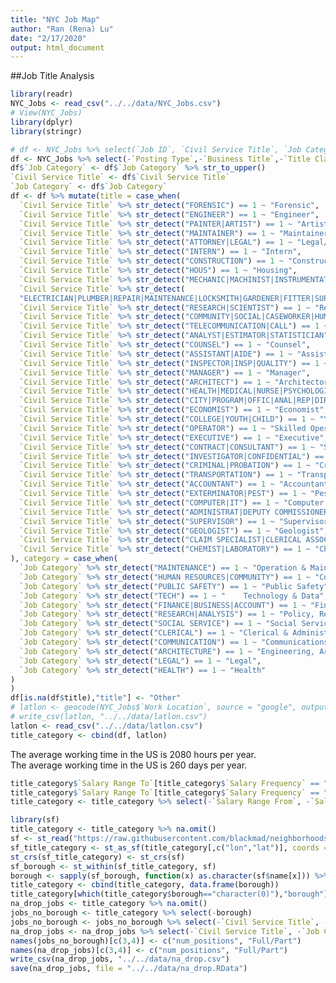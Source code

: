 ```yaml
---
title: "NYC Job Map"
author: "Ran (Rena) Lu"
date: "2/17/2020"
output: html_document
---
```


##Job Title Analysis  
  
```r
library(readr)
NYC_Jobs <- read_csv("../../data/NYC_Jobs.csv")
# View(NYC_Jobs)
library(dplyr)
library(stringr)
```


```r
# df <- NYC_Jobs %>% select(`Job ID`, `Civil Service Title`, `Job Category`)
df <- NYC_Jobs %>% select(-`Posting Type`,-`Business Title`,-`Title Classification`,-`Title Code No`,-Level,-`Job Description`,-`Minimum Qual Requirements`,-`Preferred Skills`,-`Additional Information`,-`To Apply`, -`Work Location 1`,-`Recruitment Contact`,-`Residency Requirement`,-`Post Until`, -`Posting Updated`, -`Process Date`, -`Hours/Shift`)
df$`Job Category` <- df$`Job Category` %>% str_to_upper()
`Civil Service Title` <- df$`Civil Service Title`
`Job Category` <- df$`Job Category`
df <- df %>% mutate(title = case_when(
  `Civil Service Title` %>% str_detect("FORENSIC") == 1 ~ "Forensic",
  `Civil Service Title` %>% str_detect("ENGINEER") == 1 ~ "Engineer",
  `Civil Service Title` %>% str_detect("PAINTER|ARTIST") == 1 ~ "Artist",
  `Civil Service Title` %>% str_detect("MAINTAINER") == 1 ~ "Maintainer",
  `Civil Service Title` %>% str_detect("ATTORNEY|LEGAL") == 1 ~ "Legal/Attorney",
  `Civil Service Title` %>% str_detect("INTERN") == 1 ~ "Intern",
  `Civil Service Title` %>% str_detect("CONSTRUCTION") == 1 ~ "Construction",
  `Civil Service Title` %>% str_detect("HOUS") == 1 ~ "Housing",
  `Civil Service Title` %>% str_detect("MECHANIC|MACHINIST|INSTRUMENTATION SPECIALIST") == 1 ~ "Mechanical Specialist",
  `Civil Service Title` %>% str_detect(
  "ELECTRICIAN|PLUMBER|REPAIR|MAINTENANCE|LOCKSMITH|GARDENER|FITTER|SUPERINTENDE") == 1 ~ "Repair Service",
  `Civil Service Title` %>% str_detect("RESEARCH|SCIENTIST") == 1 ~ "Researcher",
  `Civil Service Title` %>% str_detect("COMMUNITY|SOCIAL|CASEWORKER|HUMAN RIGHT|AUDITOR|INITIATIVE") == 1 ~ "Social Worker",
  `Civil Service Title` %>% str_detect("TELECOMMUNICATION|CALL") == 1 ~ "Telecommunication",
  `Civil Service Title` %>% str_detect("ANALYST|ESTIMATOR|STATISTICIAN") == 1 ~ "Analyst",
  `Civil Service Title` %>% str_detect("COUNSEL") == 1 ~ "Counsel",
  `Civil Service Title` %>% str_detect("ASSISTANT|AIDE") == 1 ~ "Assistant",
  `Civil Service Title` %>% str_detect("INSPECTOR|INSP|QUALITY") == 1 ~ "Inspector",
  `Civil Service Title` %>% str_detect("MANAGER") == 1 ~ "Manager",
  `Civil Service Title` %>% str_detect("ARCHITECT") == 1 ~ "Architector",
  `Civil Service Title` %>% str_detect("HEALTH|MEDICAL|NURSE|PSYCHOLOGIST|HYGIENIST") == 1 ~ "Medical Service",
  `Civil Service Title` %>% str_detect("CITY|PROGRAM|OFFIC|ANAL|REP|DIRECTOR|CUSTOD|DEVELOP") == 1 ~ "City Officer",
  `Civil Service Title` %>% str_detect("ECONOMIST") == 1 ~ "Economist",
  `Civil Service Title` %>% str_detect("COLLEGE|YOUTH|CHILD") == 1 ~ "Youth/Child Development Officer",
  `Civil Service Title` %>% str_detect("OPERATOR") == 1 ~ "Skilled Operator",
  `Civil Service Title` %>% str_detect("EXECUTIVE") == 1 ~ "Executive",
  `Civil Service Title` %>% str_detect("CONTRACT|CONSULTANT") == 1 ~ "Specialist w/o Job Aspect",
  `Civil Service Title` %>% str_detect("INVESTIGATOR|CONFIDENTIAL") == 1 ~ "Investigator",
  `Civil Service Title` %>% str_detect("CRIMINAL|PROBATION") == 1 ~ "Criminalist",
  `Civil Service Title` %>% str_detect("TRANSPORTATION") == 1 ~ "Transportation",
  `Civil Service Title` %>% str_detect("ACCOUNTANT") == 1 ~ "Accountant",
  `Civil Service Title` %>% str_detect("EXTERMINATOR|PEST") == 1 ~ "Pest Control",
  `Civil Service Title` %>% str_detect("COMPUTER|IT") == 1 ~ "Computer Specialist",
  `Civil Service Title` %>% str_detect("ADMINISTRAT|DEPUTY COMMISSIONER") == 1 ~ "Administration",
  `Civil Service Title` %>% str_detect("SUPERVISOR") == 1 ~ "Supervisor",
  `Civil Service Title` %>% str_detect("GEOLOGIST") == 1 ~ "Geologist",
  `Civil Service Title` %>% str_detect("CLAIM SPECIALIST|CLERICAL ASSOCIATE") == 1 ~ "Claim Assoviate",
  `Civil Service Title` %>% str_detect("CHEMIST|LABORATORY") == 1 ~ "Chemist/Microbiologist"
), category = case_when(
  `Job Category` %>% str_detect("MAINTENANCE") == 1 ~ "Operation & Maintenance",
  `Job Category` %>% str_detect("HUMAN RESOURCES|COMMUNITY") == 1 ~ "Community",
  `Job Category` %>% str_detect("PUBLIC SAFETY") == 1 ~ "Public Safety",
  `Job Category` %>% str_detect("TECH") == 1 ~ "	Technology & Data",
  `Job Category` %>% str_detect("FINANCE|BUSINESS|ACCOUNT") == 1 ~ "Finance",
  `Job Category` %>% str_detect("RESEARCH|ANALYSIS") == 1 ~ "Policy, Research & Analysis",
  `Job Category` %>% str_detect("SOCIAL SERVICE") == 1 ~ "Social Service",
  `Job Category` %>% str_detect("CLERICAL") == 1 ~ "Clerical & Administrative Support",
  `Job Category` %>% str_detect("COMMUNICATION") == 1 ~ "Communications & Intergovernmental",
  `Job Category` %>% str_detect("ARCHITECTURE") == 1 ~ "Engineering, Architecture, & Planning",
  `Job Category` %>% str_detect("LEGAL") == 1 ~ "Legal",
  `Job Category` %>% str_detect("HEALTH") == 1 ~ "Health"
)
)
df[is.na(df$title),"title"] <- "Other"
# latlon <- geocode(NYC_Jobs$`Work Location`, source = "google", output = "latlon")
# write_csv(latlon, "../../data/latlon.csv")
latlon <- read_csv("../../data/latlon.csv")
title_category <- cbind(df, latlon)

```

The average working time in the US is 2080 hours per year.  
The average working time in the US is 260 days per year.   
  
```r
title_category$`Salary Range To`[title_category$`Salary Frequency` == "Hourly"] <- title_category$`Salary Range To`[title_category$`Salary Frequency` == "Hourly"] * 2080
title_category$`Salary Range To`[title_category$`Salary Frequency` == "Daily"] <- title_category$`Salary Range To`[title_category$`Salary Frequency` == "Daily"] * 260
title_category <- title_category %>% select(-`Salary Range From`, -`Salary Frequency`)
```

```r
library(sf)
title_category <- title_category %>% na.omit()
sf <- st_read("https://raw.githubusercontent.com/blackmad/neighborhoods/master/new-york-city-boroughs.geojson")
sf_title_category <- st_as_sf(title_category[,c("lon","lat")], coords = c("lon", "lat"))
st_crs(sf_title_category) <- st_crs(sf)
sf_borough <- st_within(sf_title_category, sf)
borough <- sapply(sf_borough, function(x) as.character(sf$name[x])) %>% as.character()
title_category <- cbind(title_category, data.frame(borough))
title_category[which(title_category$borough=="character(0)"),"borough"] <- NA
na_drop_jobs <- title_category %>% na.omit()
jobs_no_borough <- title_category %>% select(-borough)
jobs_no_borough <- jobs_no_borough %>% select(-`Civil Service Title`, -`Job Category`)
na_drop_jobs <- na_drop_jobs %>% select(-`Civil Service Title`, -`Job Category`)
names(jobs_no_borough)[c(3,4)] <- c("num_positions", "Full/Part")
names(na_drop_jobs)[c(3,4)] <- c("num_positions", "Full/Part")
write_csv(na_drop_jobs, "../../data/na_drop.csv")
save(na_drop_jobs, file = "../../data/na_drop.RData")
```
  
